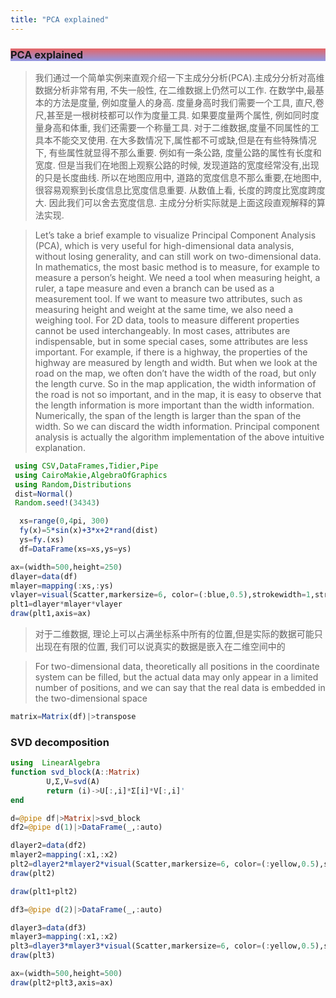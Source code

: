 ```yaml
---
title: "PCA explained"
---
```


<div
  class="bg-image p-5 text-center shadow-1-strong rounded-4 mb-5 text-white"
  style="background-image: linear-gradient(#e66465, #9198e5);"
>
<h3 class="mb-3 h3">PCA explained</h3>
</div>

>我们通过一个简单实例来直观介绍一下主成分分析(PCA).主成分分析对高维数据分析非常有用, 不失一般性, 在二维数据上仍然可以工作. 在数学中,最基本的方法是度量, 例如度量人的身高. 度量身高时我们需要一个工具, 直尺,卷尺,甚至是一根树枝都可以作为度量工具.  如果要度量两个属性, 例如同时度量身高和体重, 我们还需要一个称量工具. 对于二维数据,度量不同属性的工具本不能交叉使用. 在大多数情况下,属性都不可或缺,但是在有些特殊情况下, 有些属性就显得不那么重要. 例如有一条公路, 度量公路的属性有长度和宽度. 但是当我们在地图上观察公路的时候, 发现道路的宽度经常没有,出现的只是长度曲线. 所以在地图应用中, 道路的宽度信息不那么重要,在地图中, 很容易观察到长度信息比宽度信息重要. 从数值上看, 长度的跨度比宽度跨度大. 因此我们可以舍去宽度信息. 主成分分析实际就是上面这段直观解释的算法实现. 

>Let's take a brief example to visualize Principal Component Analysis (PCA), which is very useful for high-dimensional data analysis, without losing generality, and can still work on two-dimensional data. In mathematics, the most basic method is to measure, for example to measure a person's height. We need a tool when measuring height, a ruler, a tape measure and even a branch can be used as a measurement tool.  If we want to measure two attributes, such as measuring height and weight at the same time, we also need a weighing tool. For 2D data, tools to measure different properties cannot be used interchangeably. In most cases, attributes are indispensable, but in some special cases, some attributes are less important. For example, if there is a highway, the properties of the highway are measured by length and width. But when we look at the road on the map, we often don't have the width of the road, but only the length curve. So in the map application, the width information of the road is not so important, and in the map, it is easy to observe that the length information is more important than the width information. Numerically, the span of the length is larger than the span of the width. So we can discard the width information. Principal component analysis is actually the algorithm implementation of the above intuitive explanation. 

```julia
 using CSV,DataFrames,Tidier,Pipe
 using CairoMakie,AlgebraOfGraphics
 using Random,Distributions
 dist=Normal()
 Random.seed!(34343)
```

```julia
  xs=range(0,4pi, 300)
  fy(x)=5*sin(x)+3*x+2*rand(dist)
  ys=fy.(xs)
  df=DataFrame(xs=xs,ys=ys)
```

```julia
ax=(width=500,height=250)
dlayer=data(df)
mlayer=mapping(:xs,:ys)
vlayer=visual(Scatter,markersize=6, color=(:blue,0.5),strokewidth=1,strokecolor=:black)
plt1=dlayer*mlayer*vlayer
draw(plt1,axis=ax)
```

>对于二维数据, 理论上可以占满坐标系中所有的位置,但是实际的数据可能只出现在有限的位置, 我们可以说真实的数据是嵌入在二维空间中的


>For two-dimensional data, theoretically all positions in the coordinate system can be filled, but the actual data may only appear in a limited number of positions, and we can say that the real data is embedded in the two-dimensional space


```julia
matrix=Matrix(df)|>transpose
```

### SVD  decomposition
```julia
using  LinearAlgebra
function svd_block(A::Matrix)
        U,Σ,V=svd(A)
		return (i)->U[:,i]*Σ[i]*V[:,i]'
end

d=@pipe df|>Matrix|>svd_block
df2=@pipe d(1)|>DataFrame(_,:auto)

dlayer2=data(df2)
mlayer2=mapping(:x1,:x2)
plt2=dlayer2*mlayer2*visual(Scatter,markersize=6, color=(:yellow,0.5),strokewidth=1,strokecolor=:black)
draw(plt2)
```

```julia
draw(plt1+plt2)
```

```julia
df3=@pipe d(2)|>DataFrame(_,:auto)

dlayer3=data(df3)
mlayer3=mapping(:x1,:x2)
plt3=dlayer3*mlayer3*visual(Scatter,markersize=6, color=(:yellow,0.5),strokewidth=1,strokecolor=:black)
draw(plt3)
```

```julia
ax=(width=500,height=500)
draw(plt2+plt3,axis=ax)
```

